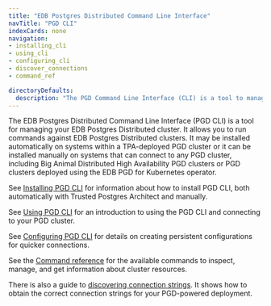 ```yaml
---
title: "EDB Postgres Distributed Command Line Interface"
navTitle: "PGD CLI"
indexCards: none
navigation:
- installing_cli
- using_cli
- configuring_cli
- discover_connections
- command_ref

directoryDefaults:
  description: "The PGD Command Line Interface (CLI) is a tool to manage your EDB Postgres Distributed cluster"
---
```


The EDB Postgres Distributed Command Line Interface (PGD CLI) is a tool for managing your EDB Postgres Distributed cluster. It allows you to run commands against EDB Postgres Distributed clusters. It may be installed automatically on systems within a TPA-deployed PGD cluster or it can be installed manually on systems that can connect to any PGD cluster, including Big Animal Distributed High Availability PGD clusters or PGD clusters deployed using the EDB PGD for Kubernetes operator.

See [Installing PGD CLI](installing_cli) for information about how to install PGD CLI, both automatically with Trusted Postgres Architect and manually.

See [Using PGD CLI](using_cli) for an introduction to using the PGD CLI and connecting to your PGD cluster.

See [Configuring PGD CLI](configuring_cli) for details on creating persistent configurations for quicker connections.

See the [Command reference](command_ref) for the available commands to inspect, manage, and get information about cluster resources.

There is also a guide to [discovering connection strings](discover_connections). It shows how to obtain the correct connection strings for your PGD-powered deployment.

